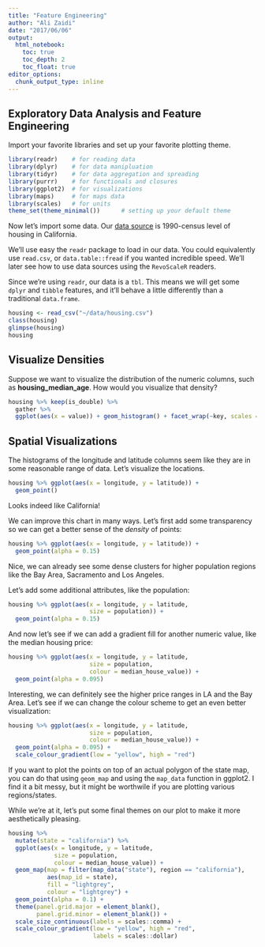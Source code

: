 ```yaml
---
title: "Feature Engineering"
author: "Ali Zaidi"
date: "2017/06/06"
output: 
  html_notebook:
    toc: true
    toc_depth: 2
    toc_float: true
editor_options: 
  chunk_output_type: inline
---
```


## Exploratory Data Analysis and Feature Engineering

Import your favorite libraries and set up your favorite plotting theme.

```r
library(readr)    # for reading data
library(dplyr)    # for data manipluation
library(tidyr)    # for data aggregation and spreading
library(purrr)    # for functionals and closures 
library(ggplot2)  # for visualizations
library(maps)     # for maps data
library(scales)   # for units
theme_set(theme_minimal())      # setting up your default theme

```

Now let's import some data. Our [data source](http://www.dcc.fc.up.pt/~ltorgo/Regression/cal_housing.html) is 1990-census level of housing in California.

We'll use easy the `readr` package to load in our data. You could equivalently use `read.csv`, or `data.table::fread` if you wanted incredible speed. We'll later see how to use data sources using the `RevoScaleR` readers.

Since we're using `readr`, our data is a `tbl`. This means we will get some `dplyr` and `tibble` features, and it'll behave a little differently than a traditional `data.frame`.

```r
housing <- read_csv("~/data/housing.csv")
class(housing)
glimpse(housing)
housing
```

## Visualize Densities

Suppose we want to visualize the distribution of the numeric columns, such as **housing_median_age**. How would you visualize that density?

```r
housing %>% keep(is_double) %>% 
  gather %>% 
  ggplot(aes(x = value)) + geom_histogram() + facet_wrap(~key, scales = "free")
```

## Spatial Visualizations

The histograms of the longitude and latitude columns seem like they are in some reasonable range of data. Let's visualize the locations.

```r

housing %>% ggplot(aes(x = longitude, y = latitude)) + 
  geom_point()

```

Looks indeed like California!

We can improve this chart in many ways. Let's first add some transparency so we can get a better sense of the _density_ of points:

```r


housing %>% ggplot(aes(x = longitude, y = latitude)) + 
  geom_point(alpha = 0.15)

```

Nice, we can already see some dense clusters for higher population regions like the Bay Area, Sacramento and Los Angeles.

Let's add some additional attributes, like the population:

```r

housing %>% ggplot(aes(x = longitude, y = latitude,
                       size = population)) + 
  geom_point(alpha = 0.15)
```

And now let's see if we can add a gradient fill for another numeric value, like the median housing price:

```r

housing %>% ggplot(aes(x = longitude, y = latitude,
                       size = population,
                       colour = median_house_value)) + 
  geom_point(alpha = 0.095)

```

Interesting, we can definitely see the higher price ranges in LA and the Bay Area. Let's see if we can change the colour scheme to get an even better visualization:


```r

housing %>% ggplot(aes(x = longitude, y = latitude,
                       size = population,
                       colour = median_house_value)) + 
  geom_point(alpha = 0.095) +
  scale_colour_gradient(low = "yellow", high = "red")

```

If you want to plot the points on top of an actual polygon of the state map, you can do that using `geom_map` and using the `map_data` function in ggplot2. I find it a bit messy, but it might be worthwile if you are plotting various regions/states.

While we're at it, let's put some final themes on our plot to make it more aesthetically pleasing.

```r

housing %>% 
  mutate(state = "california") %>% 
  ggplot(aes(x = longitude, y = latitude,
             size = population,
             colour = median_house_value)) +
  geom_map(map = filter(map_data("state"), region == "california"),
           aes(map_id = state), 
           fill = "lightgrey",
           colour = "lightgrey") +
  geom_point(alpha = 0.1) +
  theme(panel.grid.major = element_blank(),
        panel.grid.minor = element_blank()) + 
  scale_size_continuous(labels = scales::comma) +
  scale_colour_gradient(low = "yellow", high = "red",
                        labels = scales::dollar)
```

